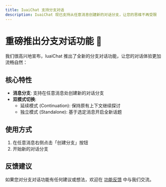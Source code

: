```yaml
---
title: IuaiChat 支持分支对话
description: IuaiChat 现已支持从任意消息创建新的对话分支，让您的思维不再受限
---
```


# 重磅推出分支对话功能 🎉

我们很高兴地宣布，IuaiChat 推出了全新的分支对话功能，让您的对话体验更加流畅自然：

## 核心特性

- **消息分支**: 支持在任意消息处创建新的对话分支
- **双模式切换**:
  - 延续模式 (Continuation): 保持原有上下文继续探讨
  - 独立模式 (Standalone): 基于选定消息开启全新话题

## 使用方式

1. 在任意消息右侧点击「创建分支」按钮
2. 开始新的对话分支

## 反馈建议

如果您对分支对话功能有任何建议或想法，欢迎在 [功能反馈](https://github.com/iuaihub/iuai-chat/discussions) 中与我们交流。

